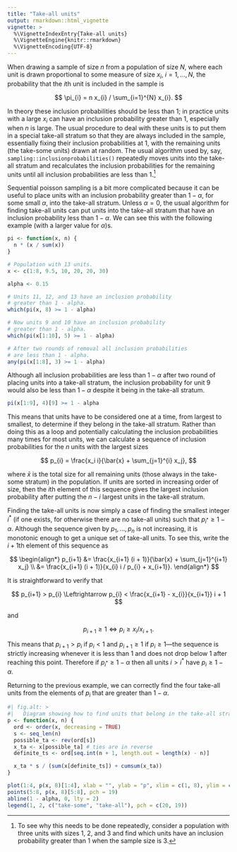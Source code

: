 ```yaml
---
title: "Take-all units"
output: rmarkdown::html_vignette
vignette: >
  %\VignetteIndexEntry{Take-all units}
  %\VignetteEngine{knitr::rmarkdown}
  %\VignetteEncoding{UTF-8}
---
```


When drawing a sample of size $n$ from a population of size $N$,
where each unit is drawn proportional to some measure of size $x_{i}$, $i=1,\ldots,N$,
the probability that the $i$th unit is included in the sample is

$$
\pi_{i} = n x_{i} / \sum_{i=1}^{N} x_{i}.
$$

In theory these inclusion probabilities should
be less than 1; in practice units with a large $x_{i}$ can have an inclusion
probability greater than 1, especially when $n$ is large. The usual procedure to
deal with these units is to
put them in a special take-all stratum so that they are always included in the
sample, essentially fixing their inclusion probabilities at 1, with the
remaining units (the take-some units) drawn at random. The
usual algorithm used by, say, `sampling::inclusionprobabilities()`
repeatedly moves units into the take-all stratum
and recalculates the inclusion probabilities for the remaining units
until all inclusion probabilities are less than 1.^[To see why this needs
to be done repeatedly, consider a population with three units with sizes 1, 2, and 3
and find which units have an inclusion probability greater than 1 when the sample
size is 3.]

Sequential poisson sampling is a bit more complicated because it can be useful
to place units with an inclusion probability greater than $1 - \alpha$, for some 
small $\alpha$, into the take-all stratum. Unless $\alpha = 0$, the usual algorithm
for finding take-all units can put units into the take-all stratum that have
an inclusion probability less than $1 - \alpha$. We can see this with the
following example (with a larger value for $\alpha$)s.

```r
pi <- function(x, n) {
  n * (x / sum(x))
}

# Population with 13 units.
x <- c(1:8, 9.5, 10, 20, 20, 30)

alpha <- 0.15

# Units 11, 12, and 13 have an inclusion probability
# greater than 1 - alpha.
which(pi(x, 8) >= 1 - alpha)

# Now units 9 and 10 have an inclusion probability
# greater than 1 - alpha.
which(pi(x[1:10], 5) >= 1 - alpha)

# After two rounds of removal all inclusion probabilities
# are less than 1 - alpha.
any(pi(x[1:8], 3) >= 1 - alpha)
```

Although all inclusion probabilities are less than $1 - \alpha$ after two round
of placing units into a take-all stratum, the inclusion
probability for unit 9 would also be less than $1 - \alpha$ despite it being in the take-all stratum.

```r
pi(x[1:9], 4)[9] >= 1 - alpha
```

This means that units have to be considered one at a time, from largest to smallest,
to determine if they belong in the take-all stratum. Rather than doing this as
a loop and potentially calculating the inclusion probabilities many times for
most units, we can calculate a sequence of inclusion probabilities for the $n$
units with the largest sizes

$$
p_{i} = \frac{x_i i}{\bar{x} + \sum_{j=1}^{i} x_j},
$$

where $\bar{x}$ is the total size for all remaining units (those always in the take-some stratum)
in the population. If units are sorted in increasing order of size, then
the $i$th element of this sequence gives the largest inclusion probability after
putting the $n - i$ largest units in the take-all stratum.

Finding the take-all units is now simply a case of finding the smallest integer
$i^{*}$ (if one exists, for otherwise there are no take-all units) such that
$p_{i^{*}} \geq 1 - \alpha$. Although
the sequence given by $p_{1}, \ldots, p_{n}$ is not increasing, it is monotonic enough to get
a unique set of take-all units. To see this, write the $i+1$th element of this
sequence as

$$
\begin{align*}
p_{i+1} &= \frac{x_{i+1} (i + 1)}{\bar{x} + \sum_{j=1}^{i+1} x_j} \\
&= \frac{x_{i+1} (i + 1)}{x_{i} i / p_{i} + x_{i+1}}.
\end{align*}
$$

It is straightforward to verify that

$$
p_{i+1} > p_{i} \Leftrightarrow p_{i} < \frac{x_{i+1} - x_{i}}{x_{i+1}} i + 1
$$

and 

$$
p_{i+1} \geq 1 \Leftrightarrow p_{i} \geq x_{i} / x_{i+1}.
$$

This means that $p_{i+1}>p_{i}$ if $p_{i} < 1$ and $p_{i+1}\geq 1$ if $p_{i}\geq 1$---the
sequence is strictly increasing whenever it is less than 1 and does not drop
below 1 after reaching this point. Therefore if $p_{i^{*}} \geq 1- \alpha$ then
all units $i > i^{*}$ have $p_{i} \geq 1- \alpha$.

Returning to the previous example, we can correctly find the four take-all units
from the elements of $p_{i}$ that are greater than $1 - \alpha$.

```r
#| fig.alt: >
#|   Diagram showing how to find units that belong in the take-all stratum.
p <- function(x, n) {
  ord <- order(x, decreasing = TRUE)
  s <- seq_len(n)
  possible_ta <- rev(ord[s])
  x_ta <- x[possible_ta] # ties are in reverse
  definite_ts <- ord[seq.int(n + 1, length.out = length(x) - n)]

  x_ta * s / (sum(x[definite_ts]) + cumsum(x_ta))
}

plot(1:4, p(x, 8)[1:4], xlab = "", ylab = "p", xlim = c(1, 8), ylim = c(0, 2), pch = 20)
points(5:8, p(x, 8)[5:8], pch = 19)
abline(1 - alpha, 0, lty = 2)
legend(1, 2, c("take-some", "take-all"), pch = c(20, 19))
```

